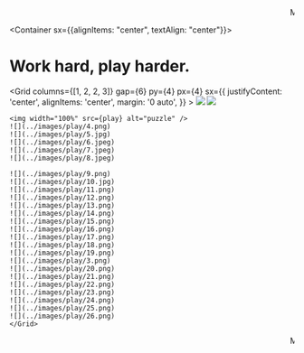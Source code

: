 
<Navigation/>

<Container bg="blue" p="3">
<marquee behavior="scroll" scrollamount="10" direction="left"><Heading as="h1" size="3" color="white">My design philosophy: "Embrace the delightful, the playful, the novel, and the fun." </Heading></marquee>
</Container>

<Container sx={{alignItems: "center", textAlign: "center"}}>
# Work hard, play harder. 
</Container>


<Grid
      columns={[1, 2, 2, 3]}
      gap={6}
      py={4}
      px={4}
      sx={{
        justifyContent: 'center',
        alignItems: 'center',
        margin: '0 auto',
      }}
    >
    ![](../images/play/1.png)
    ![](../images/play/2.jpg)
    
    <img width="100%" src={play} alt="puzzle" />
    ![](../images/play/4.png)
    ![](../images/play/5.jpg)
    ![](../images/play/6.jpeg)
    ![](../images/play/7.jpeg)
    ![](../images/play/8.jpeg)
    
    ![](../images/play/9.png)
    ![](../images/play/10.jpg)
    ![](../images/play/11.png)
    ![](../images/play/12.png)
    ![](../images/play/13.png)
    ![](../images/play/14.png)
    ![](../images/play/15.png)
    ![](../images/play/16.png)
    ![](../images/play/17.png)
    ![](../images/play/18.png)
    ![](../images/play/19.png)
    ![](../images/play/3.png)
    ![](../images/play/20.png)
    ![](../images/play/21.png)
    ![](../images/play/22.png)
    ![](../images/play/23.png)
    ![](../images/play/24.png)
    ![](../images/play/25.png)
    ![](../images/play/26.png)
    </Grid>


<Container bg="blue" p="3">
<marquee behavior="scroll" scrollamount="10" direction="left"><Heading as="h1" size="3" color="white">My design philosophy: "Embrace the delightful, the playful, the novel, and the fun." </Heading></marquee>
</Container>

<Footer/>
